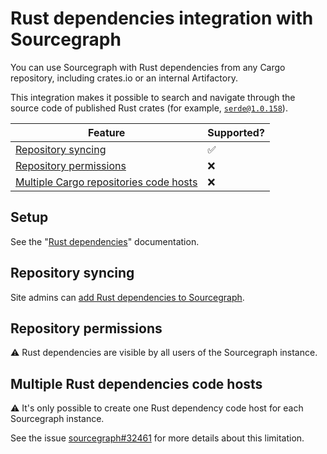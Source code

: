 # Rust dependencies integration with Sourcegraph

You can use Sourcegraph with Rust dependencies from any Cargo repository, including crates.io or an internal Artifactory.

This integration makes it possible to search and navigate through the source code of published Rust crates (for example, [`serde@1.0.158`](https://sourcegraph.com/crates/serde@v1.0.158)).

Feature | Supported?
------- | ----------
[Repository syncing](#repository-syncing) | ✅
[Repository permissions](#repository-syncing) | ❌
[Multiple Cargo repositories code hosts](#multiple-rust-dependencies-code-hosts) | ❌

## Setup

See the "[Rust dependencies](/admin/external_service/rust)" documentation.

## Repository syncing

Site admins can [add Rust dependencies to Sourcegraph](/admin/external_service/rust#repository-syncing).

## Repository permissions

⚠ Rust dependencies are visible by all users of the Sourcegraph instance.

## Multiple Rust dependencies code hosts

⚠️ It's only possible to create one Rust dependency code host for each Sourcegraph instance.

See the issue [sourcegraph#32461](https://github.com/sourcegraph/sourcegraph/issues/32461) for more details about this limitation.
